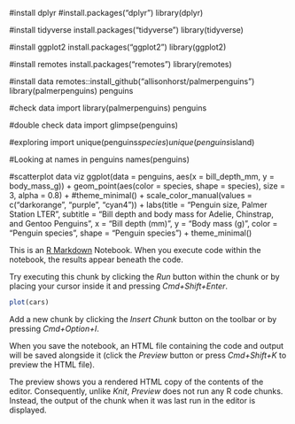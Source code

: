#install dplyr
#install.packages("dplyr")
library(dplyr)

#install tidyverse
install.packages("tidyverse")
library(tidyverse)

#install ggplot2
install.packages("ggplot2")
library(ggplot2)

#install remotes
install.packages("remotes")
library(remotes)

#install data
remotes::install_github("allisonhorst/palmerpenguins")
library(palmerpenguins)
penguins

#check data import
library(palmerpenguins)
penguins

#double check data import
glimpse(penguins)

#exploring import
unique(penguins$species)
unique(penguins$island)

#Looking at names in penguins
names(penguins)

#scatterplot data viz
ggplot(data = penguins,
       aes(x =  bill_depth_mm, y = body_mass_g)) +
  geom_point(aes(color = species, shape = species),
             size = 3, alpha = 0.8) +
  #theme_minimal() +
  scale_color_manual(values = c("darkorange", "purple", "cyan4")) +
  labs(title = "Penguin size, Palmer Station LTER",
       subtitle = "Bill depth and body mass for Adelie, Chinstrap, and Gentoo Penguins",
       x = "Bill depth (mm)",
       y = "Body mass (g)",
       color = "Penguin species",
       shape = "Penguin species") +
  theme_minimal()



This is an [R Markdown](http://rmarkdown.rstudio.com) Notebook. When you execute code within the notebook, the results appear beneath the code. 

Try executing this chunk by clicking the *Run* button within the chunk or by placing your cursor inside it and pressing *Cmd+Shift+Enter*. 

```r
plot(cars)
```

Add a new chunk by clicking the *Insert Chunk* button on the toolbar or by pressing *Cmd+Option+I*.

When you save the notebook, an HTML file containing the code and output will be saved alongside it (click the *Preview* button or press *Cmd+Shift+K* to preview the HTML file). 

The preview shows you a rendered HTML copy of the contents of the editor. Consequently, unlike *Knit*, *Preview* does not run any R code chunks. Instead, the output of the chunk when it was last run in the editor is displayed.


